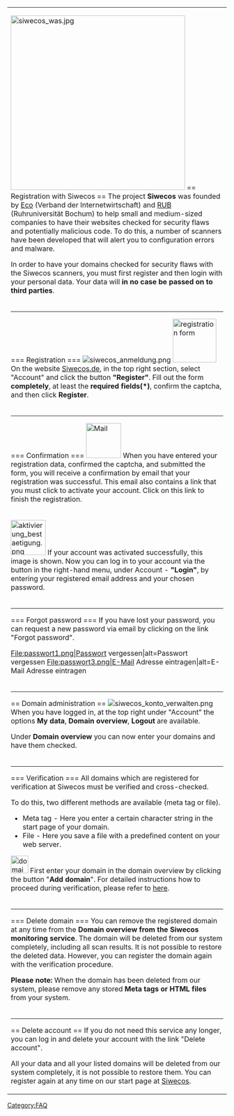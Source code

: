 {|
|-
|
[[File:siwecos_was.jpg|right|400px]]
<!--
- - - - - - - - - - - - - - - - - - - - - - - - - - - - -
-
-
-->== Registration with Siwecos ==<!--
-
-
- - - - - - - - - - - - - - - - - - - - - - - - - - - -->
The project '''Siwecos''' was founded by [https://www.eco.de/ Eco] (Verband der Internetwirtschaft) and [http://www.ruhr-uni-bochum.de/ RUB] (Ruhruniversität Bochum) to help small and medium-sized companies to have their websites checked for security flaws and potentially malicious code. To do this, a number of scanners have been developed that will alert you to configuration errors and malware.

In order to have your domains checked for security flaws with the Siwecos scanners, you must first register and then login with your personal data. Your data will '''in no case be passed on to third parties'''.
|-
|
---------------------------------------------------------
<!--
- - - - - - - - - - - - - - - - - - - - - - - - - - - - -
-
-
-->=== Registration ===<!--
-
-
- - - - - - - - - - - - - - - - - - - - - - - - - - - -->
[[File:siwecos_anmeldung.png|left]] [[File:Anmeldedaten.png|thumb|100px|registration form]] On the website [https://siwecos.de/ Siwecos.de], in the top right section, select "Account" and click the button '''"Register"'''. Fill out the form '''completely''', at least the '''required fields(*)''', confirm the captcha, and then click '''Register'''.
|-
|
---------------------------------------------------------
<!--
- - - - - - - - - - - - - - - - - - - - - - - - - - - - -
-
-
-->=== Confirmation ===<!--
-
-
- - - - - - - - - - - - - - - - - - - - - - - - - - - -->
[[File:siwecos_email_bestaetigung.jpg|thumb|left|80px|Mail]]
When you have entered your registration data, confirmed the captcha, and submitted the form, you will receive a confirmation by email that your registration was successful. This email also contains a link that you must click to activate your account. Click on this link to finish the registration.
|-
|
[[File:aktivierung_bestaetigung.png|left|thumb|80px]]
If your account was activated successfully, this image is shown. Now you can log in to your account via the button in the right-hand menu, under Account - '''"Login"''', by entering your registered email address and your chosen password.
|-
|
---------------------------------------------------------
<!--
- - - - - - - - - - - - - - - - - - - - - - - - - - - - -
-
-
-->=== Forgot password ===<!--
-
-
- - - - - - - - - - - - - - - - - - - - - - - - - - - -->
If you have lost your password, you can request a new password via email by clicking on the link "Forgot password".
<gallery mode="packed-overlay">
File:passwort1.png|Passwort vergessen|alt=Passwort vergessen
File:passwort3.png|E-Mail Adresse eintragen|alt=E-Mail Adresse eintragen
</gallery>
|-
|
---------------------------------------------------------
<!--
- - - - - - - - - - - - - - - - - - - - - - - - - - - - -
-
-
-->== Domain administration ==<!--
-
-
- - - - - - - - - - - - - - - - - - - - - - - - - - - -->
[[File:siwecos_konto_verwalten.png|left]]
When you have logged in, at the top right under "Account" the options '''My data''', '''Domain overview''', '''Logout''' are available. 

Under '''Domain overview''' you can now enter your domains and have them checked. 
|-
|
---------------------------------------------------------
<!--
- - - - - - - - - - - - - - - - - - - - - - - - - - - - -
-
-
-->=== Verification ===<!--
-
-
- - - - - - - - - - - - - - - - - - - - - - - - - - - -->
All domains which are registered for verification at Siwecos must be verified and cross-checked. 

To do this, two different methods are available (meta tag or file).

* Meta tag - Here you enter a certain character string in the start page of your domain.
* File - Here you save a file with a predefined content on your web server.

[[File:domain_hinzufuegen2.jpg|thumb|left|40px]]
First enter your domain in the domain overview by clicking the button "'''Add domain'''". For detailed instructions how to proceed during verification, please refer to [[Domain-Verification/EN|here]].
|-
|
---------------------------------------------------------
<!--
- - - - - - - - - - - - - - - - - - - - - - - - - - - - -
-
-
-->=== Delete domain ===<!--
-
-
- - - - - - - - - - - - - - - - - - - - - - - - - - - -->
You can remove the registered domain at any time from the '''Domain overview from the Siwecos monitoring service'''. The domain will be deleted from our system completely, including all scan results. It is not possible to restore the deleted data. However, you can register the domain again with the verification procedure. 

'''Please note:''' When the domain has been deleted from our system, please remove any stored '''Meta tags or HTML files''' from your system.
|-
|
---------------------------------------------------------
<!--
- - - - - - - - - - - - - - - - - - - - - - - - - - - - -
-
-
-->== Delete account ==<!--
-
-
- - - - - - - - - - - - - - - - - - - - - - - - - - - -->
If you do not need this service any longer, you can log in and delete your account with the link "Delete account". 

All your data and all your listed domains will be deleted from our system completely, it is not possible to restore them. You can register again at any time on our start page at [https://siwecos.de Siwecos].
|}

[[Category:FAQ]]
